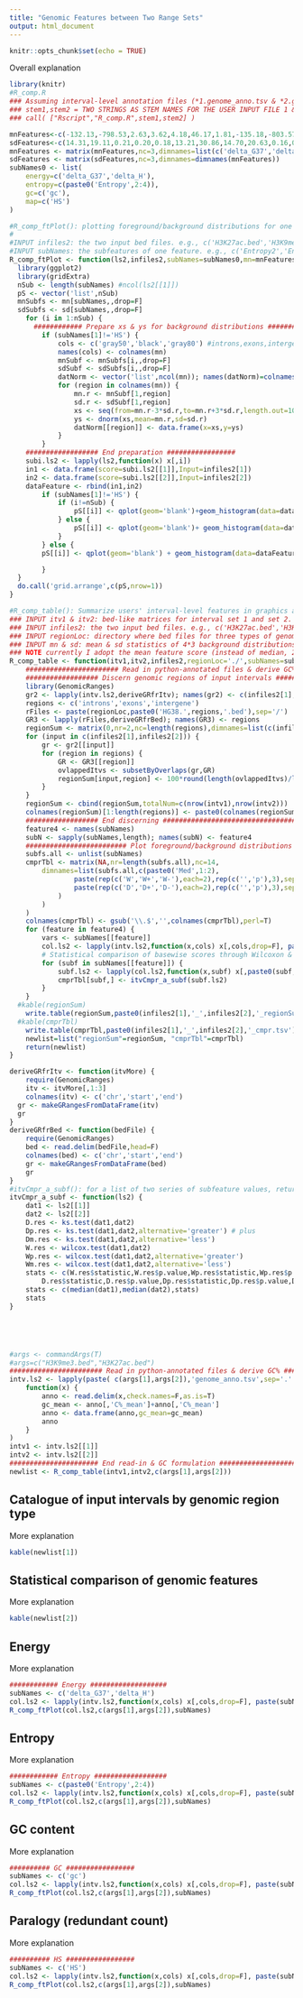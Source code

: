 ```yaml
---
title: "Genomic Features between Two Range Sets"
output: html_document
---
```


```r
knitr::opts_chunk$set(echo = TRUE)
```

Overall explanation


```r

library(knitr)
#R_comp.R
### Assuming interval-level annotation files (*1.genome_anno.tsv & *2.genome_anno.tsv) are ready as result of parental PY script.
### stem1,stem2 = TWO STRINGS AS STEM NAMES FOR THE USER INPUT FILE 1 & 2
### call( ["Rscript","R_comp.R",stem1,stem2] )

mnFeatures<-c(-132.13,-798.53,2.63,3.62,4.18,46.17,1.81,-135.18,-803.57,2.61,3.62,4.19,48.77,1.21,-131.33,-797.97,2.64,3.63,4.18,45.29,3.44)
sdFeatures<-c(14.31,19.11,0.21,0.20,0.18,13.21,30.86,14.70,20.63,0.16,0.17,0.14,13.35,11.15,13.79,19.52,0.22,0.22,0.20,12.52,57.16)
mnFeatures <- matrix(mnFeatures,nc=3,dimnames=list(c('delta_G37','delta_H','Entropy2','Entropy3','Entropy4','gc','HS'),c('introns','exons','intergene')))
sdFeatures <- matrix(sdFeatures,nc=3,dimnames=dimnames(mnFeatures))
subNames0 <- list(
	energy=c('delta_G37','delta_H'),
	entropy=c(paste0('Entropy',2:4)),
	gc=c('gc'),
	map=c('HS')
)

#R_comp_ftPlot(): plotting foreground/background distributions for one feature.
#
#INPUT infiles2: the two input bed files. e.g., c('H3K27ac.bed','H3K9me3.bed')
#INPUT subNames: the subfeatures of one feature. e.g., c('Entropy2','Entropy3','Entropy4') are good for Entropy.
R_comp_ftPlot <- function(ls2,infiles2,subNames=subNames0,mn=mnFeatures,sd=sdFeatures) { #itv1,itv2,   # col.ls2,c(stem1,stem2),c('Entropy2','Entropy3','Entropy4')
  library(ggplot2)
  library(gridExtra)
  nSub <- length(subNames) #ncol(ls2[[1]])
  pS <- vector('list',nSub)
  mnSubfs <- mn[subNames,,drop=F]
  sdSubfs <- sd[subNames,,drop=F]
	for (i in 1:nSub) {
	  ############ Prepare xs & ys for background distributions #########
		if (subNames[1]!='HS') {
			cols <- c('gray50','black','gray80') #introns,exons,intergene
			names(cols) <- colnames(mn)
			mnSubf <- mnSubfs[i,,drop=F]
			sdSubf <- sdSubfs[i,,drop=F]
			datNorm <- vector('list',ncol(mn)); names(datNorm)=colnames(mn)
			for (region in colnames(mn)) {
				mn.r <- mnSubf[1,region]
				sd.r <- sdSubf[1,region]
				xs <- seq(from=mn.r-3*sd.r,to=mn.r+3*sd.r,length.out=1000)
				ys <- dnorm(xs,mean=mn.r,sd=sd.r)
				datNorm[[region]] <- data.frame(x=xs,y=ys)
			}
		}
	################## End preparation #################
    subi.ls2 <- lapply(ls2,function(x) x[,i])
    in1 <- data.frame(score=subi.ls2[[1]],Input=infiles2[1])
    in2 <- data.frame(score=subi.ls2[[2]],Input=infiles2[2])
    dataFeature <- rbind(in1,in2)
		if (subNames[1]!='HS') {
			if (i!=nSub) {
				pS[[i]] <- qplot(geom='blank')+geom_histogram(data=dataFeature,aes(x=score,y=..density..,fill=Input),alpha=1,position='dodge' )+geom_line(data=datNorm[['introns']],aes(x,y),color=cols['introns']) + geom_line(data=datNorm[['exons']],aes(x,y),color=cols['exons']) + geom_line(data=datNorm[['intergene']],aes(x,y),color=cols['intergene'])+labs(x=subNames[i],y='density') +theme(legend.position='none') #aes(y = ..density.. )
			} else {
				pS[[i]] <- qplot(geom='blank')+ geom_histogram(data=dataFeature,aes(x=score,y=..density..,fill=Input),alpha=1,position='dodge' ) +geom_line(data=datNorm[['introns']],aes(x,y),color=cols['introns']) + geom_line(data=datNorm[['exons']],aes(x,y),color=cols['exons']) + geom_line(data=datNorm[['intergene']],aes(x,y),color=cols['intergene']) +labs(x=subNames[i],y='density') +theme(legend.position='top')
			}
		} else {
        pS[[i]] <- qplot(geom='blank') + geom_histogram(data=dataFeature,aes(x=score,y=..density..,fill=Input),alpha=1,position='dodge' ) + labs(x=subNames[i],y='density') +theme(legend.position='top')

		}
  }
  do.call('grid.arrange',c(pS,nrow=1))
}

#R_comp_table(): Summarize users' interval-level features in graphics and statistically compare the various features between two inputs.
### INPUT itv1 & itv2: bed-like matrices for interval set 1 and set 2.
### INPUT infiles2: the two input bed files. e.g., c('H3K27ac.bed','H3K9me3.bed')
### INPUT regionLoc: directory where bed files for three types of genomic regions are stored.
### INPUT mn & sd: mean & sd statistics of 4*3 background distributions (feature4 by region3)
### NOTE currently I adopt the mean feature score (instead of median, 25%, etc.)
R_comp_table <- function(itv1,itv2,infiles2,regionLoc='./',subNames=subNames0,mn=mnFeatures,sd=sdFeatures) {
	####################### Read in python-annotated files & derive GC% ###################
	################## Discern genomic regions of input intervals #################
	library(GenomicRanges)
	gr2 <- lapply(intv.ls2,deriveGRfrItv); names(gr2) <- c(infiles2[1],infiles2[2])
	regions <- c('introns','exons','intergene')
	rFiles <- paste(regionLoc,paste0('HG38.',regions,'.bed'),sep='/')
	GR3 <- lapply(rFiles,deriveGRfrBed); names(GR3) <- regions
	regionSum <- matrix(0,nr=2,nc=length(regions),dimnames=list(c(infiles2[1],infiles2[2]),regions )  )
	for (input in c(infiles2[1],infiles2[2])) {
		gr <- gr2[[input]]
		for (region in regions) {
			GR <- GR3[[region]]
			ovlappedItvs <- subsetByOverlaps(gr,GR)
			regionSum[input,region] <- 100*round(length(ovlappedItvs)/length(gr),3)	
		}
	}
	regionSum <- cbind(regionSum,totalNum=c(nrow(intv1),nrow(intv2)))
	colnames(regionSum)[1:length(regions)] <- paste0(colnames(regionSum)[1:length(regions)],'(%)')
	################## End discerning #############################################
	feature4 <- names(subNames)
	subN <- sapply(subNames,length); names(subN) <- feature4
	######################### Plot foreground/background distributions #####################
	subfs.all <- unlist(subNames)
	cmprTbl <- matrix(NA,nr=length(subfs.all),nc=14,
		dimnames=list(subfs.all,c(paste0('Med',1:2),
				paste(rep(c('W','W+','W-'),each=2),rep(c('','p'),3),sep='.' ), 
				paste(rep(c('D','D+','D-'),each=2),rep(c('','p'),3),sep='.' )
			)
		)
	)
	colnames(cmprTbl) <- gsub('\\.$','',colnames(cmprTbl),perl=T)
	for (feature in feature4) {
		vars <- subNames[[feature]]
		col.ls2 <- lapply(intv.ls2,function(x,cols) x[,cols,drop=F], paste(vars,'mean',sep='_') )
		# Statistical comparison of basewise scores through Wilcoxon & KS test
		for (subf in subNames[[feature]]) {
			subf.ls2 <- lapply(col.ls2,function(x,subf) x[,paste0(subf,'_mean')],subf)
			cmprTbl[subf,] <- itvCmpr_a_subf(subf.ls2)
		}		
	}
  #kable(regionSum)
	write.table(regionSum,paste0(infiles2[1],'_',infiles2[2],'_regionSum.tsv'),col.names=NA,quote=F,sep='\t')
  #kable(cmprTbl)
	write.table(cmprTbl,paste0(infiles2[1],'_',infiles2[2],'_cmpr.tsv'),col.names=NA,quote=F,sep='\t')
	newlist=list("regionSum"=regionSum, "cmprTbl"=cmprTbl)
	return(newlist)
}

deriveGRfrItv <- function(itvMore) {
	require(GenomicRanges)
	itv <- itvMore[,1:3]
	colnames(itv) <- c('chr','start','end')
  gr <- makeGRangesFromDataFrame(itv)
  gr
}
deriveGRfrBed <- function(bedFile) {
	require(GenomicRanges)
	bed <- read.delim(bedFile,head=F)
	colnames(bed) <- c('chr','start','end')
	gr <- makeGRangesFromDataFrame(bed)
	gr
}
#itvCmpr_a_subf(): for a list of two series of subfeature values, return 6*2 statistics values plus two median values.
itvCmpr_a_subf <- function(ls2) {
	dat1 <- ls2[[1]]
	dat2 <- ls2[[2]]
	D.res <- ks.test(dat1,dat2)
	Dp.res <- ks.test(dat1,dat2,alternative='greater') # plus
	Dm.res <- ks.test(dat1,dat2,alternative='less')
	W.res <- wilcox.test(dat1,dat2)
	Wp.res <- wilcox.test(dat1,dat2,alternative='greater')
	Wm.res <- wilcox.test(dat1,dat2,alternative='less')
	stats <- c(W.res$statistic,W.res$p.value,Wp.res$statistic,Wp.res$p.value,Wm.res$statistic,Wm.res$p.value,
		D.res$statistic,D.res$p.value,Dp.res$statistic,Dp.res$p.value,Dm.res$statistic,Dm.res$p.value)
	stats <- c(median(dat1),median(dat2),stats)
	stats
}





#args <- commandArgs(T)
#args=c("H3K9me3.bed","H3K27ac.bed")
####################### Read in python-annotated files & derive GC% ###################
intv.ls2 <- lapply(paste( c(args[1],args[2]),'genome_anno.tsv',sep='.' ),
	function(x) {
		anno <- read.delim(x,check.names=F,as.is=T)
		gc_mean <- anno[,'C%_mean']+anno[,'C%_mean']
		anno <- data.frame(anno,gc_mean=gc_mean)
		anno
	}
)
intv1 <- intv.ls2[[1]]
intv2 <- intv.ls2[[2]]
###################### End read-in & GC formulation ####################################
newlist <- R_comp_table(intv1,intv2,c(args[1],args[2]))
```
## Catalogue of input intervals by genomic region type
More explanation
```r
kable(newlist[1])
```
## Statistical comparison of genomic features
More explanation
```r
kable(newlist[2])
```

## Energy
More explanation

```r
############ Energy ###################
subNames <- c('delta_G37','delta_H')
col.ls2 <- lapply(intv.ls2,function(x,cols) x[,cols,drop=F], paste(subNames,'mean',sep='_') )
R_comp_ftPlot(col.ls2,c(args[1],args[2]),subNames)
```

## Entropy
More explanation

```r
############ Entropy ##################
subNames <- c(paste0('Entropy',2:4))
col.ls2 <- lapply(intv.ls2,function(x,cols) x[,cols,drop=F], paste(subNames,'mean',sep='_') )
R_comp_ftPlot(col.ls2,c(args[1],args[2]),subNames)
```

## GC content
More explanation

```r
########## GC #################
subNames <- c('gc')
col.ls2 <- lapply(intv.ls2,function(x,cols) x[,cols,drop=F], paste(subNames,'mean',sep='_') )
R_comp_ftPlot(col.ls2,c(args[1],args[2]),subNames)
```

## Paralogy (redundant count)
More explanation

```r
########## HS #################
subNames <- c('HS')
col.ls2 <- lapply(intv.ls2,function(x,cols) x[,cols,drop=F], paste(subNames,'mean',sep='_') )
R_comp_ftPlot(col.ls2,c(args[1],args[2]),subNames)
```
